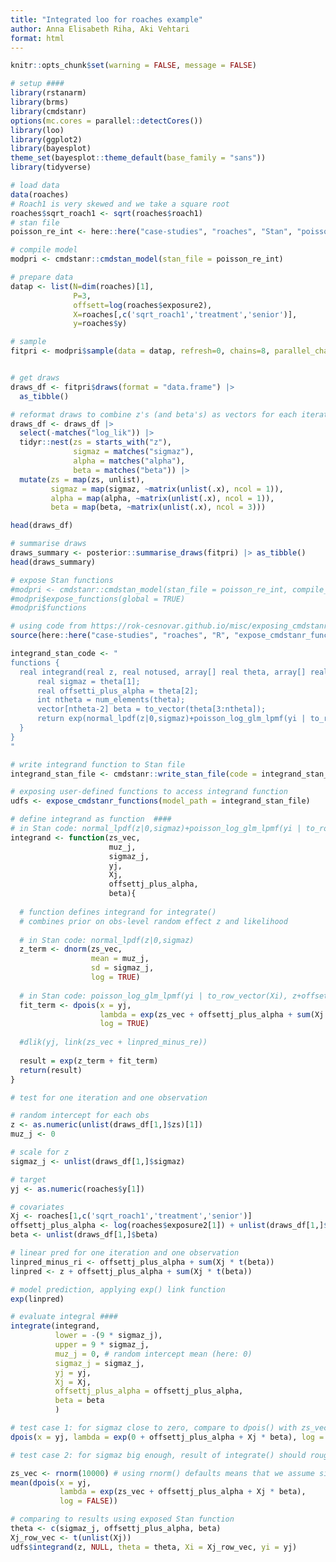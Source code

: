 ```yaml
---
title: "Integrated loo for roaches example"
author: Anna Elisabeth Riha, Aki Vehtari
format: html
---
```


```r
knitr::opts_chunk$set(warning = FALSE, message = FALSE) 
```

```r
# setup ####
library(rstanarm)
library(brms)
library(cmdstanr)
options(mc.cores = parallel::detectCores())
library(loo)
library(ggplot2)
library(bayesplot)
theme_set(bayesplot::theme_default(base_family = "sans"))
library(tidyverse)
```

```r
# load data
data(roaches)
# Roach1 is very skewed and we take a square root
roaches$sqrt_roach1 <- sqrt(roaches$roach1)
# stan file
poisson_re_int <- here::here("case-studies", "roaches", "Stan", "poisson_re_integrate.stan")
```

```r
# compile model
modpri <- cmdstanr::cmdstan_model(stan_file = poisson_re_int)

# prepare data
datap <- list(N=dim(roaches)[1], 
              P=3,
              offsett=log(roaches$exposure2),
              X=roaches[,c('sqrt_roach1','treatment','senior')],
              y=roaches$y)

# sample
fitpri <- modpri$sample(data = datap, refresh=0, chains=8, parallel_chains=4)
```

```r

```

```r
# get draws
draws_df <- fitpri$draws(format = "data.frame") |>
  as_tibble() 

# reformat draws to combine z's (and beta's) as vectors for each iteration in each chain
draws_df <- draws_df |> 
  select(-matches("log_lik")) |>
  tidyr::nest(zs = starts_with("z"),
              sigmaz = matches("sigmaz"),
              alpha = matches("alpha"),
              beta = matches("beta")) |>
  mutate(zs = map(zs, unlist),
         sigmaz = map(sigmaz, ~matrix(unlist(.x), ncol = 1)),
         alpha = map(alpha, ~matrix(unlist(.x), ncol = 1)),
         beta = map(beta, ~matrix(unlist(.x), ncol = 3)))

head(draws_df)
```

```r
# summarise draws
draws_summary <- posterior::summarise_draws(fitpri) |> as_tibble()
head(draws_summary)

```

```r
# expose Stan functions
#modpri <- cmdstanr::cmdstan_model(stan_file = poisson_re_int, compile_standalone = TRUE)
#modpri$expose_functions(global = TRUE)
#modpri$functions

# using code from https://rok-cesnovar.github.io/misc/exposing_cmdstanr_udf.html
source(here::here("case-studies", "roaches", "R", "expose_cmdstanr_functions.R"))

integrand_stan_code <- "
functions {
  real integrand(real z, real notused, array[] real theta, array[] real Xi, array[] int yi) {
      real sigmaz = theta[1];
      real offsetti_plus_alpha = theta[2]; 
      int ntheta = num_elements(theta);
      vector[ntheta-2] beta = to_vector(theta[3:ntheta]);
      return exp(normal_lpdf(z|0,sigmaz)+poisson_log_glm_lpmf(yi | to_row_vector(Xi), z+offsetti_plus_alpha, beta));
  }
}
"

# write integrand function to Stan file 
integrand_stan_file <- cmdstanr::write_stan_file(code = integrand_stan_code)

# exposing user-defined functions to access integrand function 
udfs <- expose_cmdstanr_functions(model_path = integrand_stan_file)
```

```r
# define integrand as function  ####
# in Stan code: normal_lpdf(z|0,sigmaz)+poisson_log_glm_lpmf(yi | to_row_vector(Xi), z+offsetti_plus_alpha, beta)
integrand <- function(zs_vec, 
                      muz_j, 
                      sigmaz_j,
                      yj, 
                      Xj,
                      offsettj_plus_alpha,
                      beta){
  
  # function defines integrand for integrate()
  # combines prior on obs-level random effect z and likelihood
  
  # in Stan code: normal_lpdf(z|0,sigmaz)
  z_term <- dnorm(zs_vec,
                  mean = muz_j, 
                  sd = sigmaz_j,
                  log = TRUE)
  
  # in Stan code: poisson_log_glm_lpmf(yi | to_row_vector(Xi), z+offsetti_plus_alpha, beta)
  fit_term <- dpois(x = yj, 
                    lambda = exp(zs_vec + offsettj_plus_alpha + sum(Xj * t(beta))),
                    log = TRUE)
  
  #dlik(yj, link(zs_vec + linpred_minus_re))
  
  result = exp(z_term + fit_term)
  return(result)
}

```

```r
# test for one iteration and one observation

# random intercept for each obs
z <- as.numeric(unlist(draws_df[1,]$zs)[1]) 
muz_j <- 0

# scale for z 
sigmaz_j <- unlist(draws_df[1,]$sigmaz) 

# target
yj <- as.numeric(roaches$y[1]) 

# covariates
Xj <- roaches[1,c('sqrt_roach1','treatment','senior')]
offsettj_plus_alpha <- log(roaches$exposure2[1]) + unlist(draws_df[1,]$alpha)
beta <- unlist(draws_df[1,]$beta)

# linear pred for one iteration and one observation
linpred_minus_ri <- offsettj_plus_alpha + sum(Xj * t(beta))
linpred <- z + offsettj_plus_alpha + sum(Xj * t(beta))

# model prediction, applying exp() link function 
exp(linpred)
```

```r
# evaluate integral ####
integrate(integrand, 
          lower = -(9 * sigmaz_j), 
          upper = 9 * sigmaz_j,
          muz_j = 0, # random intercept mean (here: 0)
          sigmaz_j = sigmaz_j, 
          yj = yj, 
          Xj = Xj,
          offsettj_plus_alpha = offsettj_plus_alpha,
          beta = beta
          )
```

```r
# test case 1: for sigmaz close to zero, compare to dpois() with zs_vec = 0 
dpois(x = yj, lambda = exp(0 + offsettj_plus_alpha + Xj * beta), log = FALSE)

# test case 2: for sigmaz big enough, result of integrate() should roughly be the same as mean(dpois()) with zs_vec = rnorm(10000)

zs_vec <- rnorm(10000) # using rnorm() defaults means that we assume sigmaz=1
mean(dpois(x = yj, 
           lambda = exp(zs_vec + offsettj_plus_alpha + Xj * beta),
           log = FALSE))
```

```r
# comparing to results using exposed Stan function
theta <- c(sigmaz_j, offsettj_plus_alpha, beta)
Xj_row_vec <- t(unlist(Xj))
udfs$integrand(z, NULL, theta = theta, Xi = Xj_row_vec, yi = yj)
```




